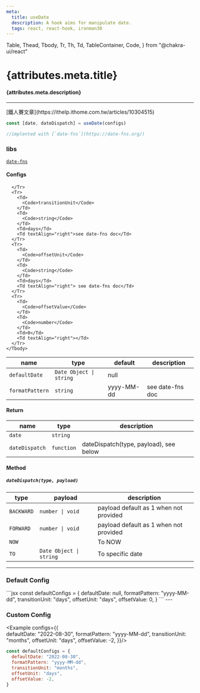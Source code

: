```yaml
---
meta:
  title: useDate
  description: A hook aims for manipulate date.
  tags: react, react-hook, ironman30
---
```


  Table,
  Thead,
  Tbody,
  Tr,
  Th,
  Td,
  TableContainer,
  Code,
} from "@chakra-ui/react"

<PostTags tags={attributes.meta.tags} />

# {attributes.meta.title}

#### {attributes.meta.description}

---

<LinkTag />
[鐵人賽文章](https://ithelp.ithome.com.tw/articles/10304515)

```jsx
const [date, dateDispatch] = useDate(configs)

//implented with [`date-fns`](https://date-fns.org/)
```

### libs

[`date-fns`](https://date-fns.org/)

#### Configs

<TableContainer bgColor="#00000010" borderRadius="4px">
  <Table sx={{ "& *": { borderBottomColor: "#00000010!important" } }}>
    <Thead>
      <Tr>
        <Th>name</Th>
        <Th>type</Th>
        <Th>default</Th>
        <Th textAlign="right">description</Th>
      </Tr>
    </Thead>
    <Tbody>
      <Tr>
        <Td>
          <Code>defaultDate</Code>
        </Td>
        <Td>
          <Code>Date Object | string</Code>
        </Td>
        <Td>null</Td>
        <Td textAlign="right"></Td>
      </Tr>
      <Tr>
        <Td>
          <Code>formatPattern</Code>
        </Td>
        <Td>
          <Code>string</Code>
        </Td>
        <Td>yyyy-MM-dd</Td>
        <Td textAlign="right">see date-fns doc</Td>

      </Tr>
      <Tr>
        <Td>
          <Code>transitionUnit</Code>
        </Td>
        <Td>
          <Code>string</Code>
        </Td>
        <Td>days</Td>
        <Td textAlign="right">see date-fns doc</Td>
      </Tr>
      <Tr>
        <Td>
          <Code>offsetUnit</Code>
        </Td>
        <Td>
          <Code>string</Code>
        </Td>
        <Td>days</Td>
        <Td textAlign="right"> see date-fns doc</Td>
      </Tr>
      <Tr>
        <Td>
          <Code>offsetValue</Code>
        </Td>
        <Td>
          <Code>number</Code>
        </Td>
        <Td>0</Td>
        <Td textAlign="right"></Td>
      </Tr>
    </Tbody>

  </Table>
</TableContainer>

#### Return

<TableContainer bgColor="#00000010" borderRadius="4px">
  <Table sx={{ "& *": { borderBottomColor: "#00000010!important" } }}>
    <Thead>
      <Tr>
        <Th>name</Th>
        <Th>type</Th>
        <Th textAlign="right">description</Th>
      </Tr>
    </Thead>
    <Tbody>
      <Tr>
        <Td>
          <Code>date</Code>
        </Td>
        <Td>
          <Code>string</Code>
        </Td>
        <Td textAlign="right"></Td>
      </Tr>
      <Tr>
        <Td>
          <Code>dateDispatch</Code>
        </Td>
        <Td>
          <Code>function</Code>
        </Td>
        <Td textAlign="right"> dateDispatch(type, payload), see below</Td>
      </Tr>
    </Tbody>
  </Table>
</TableContainer>

#### Method

##### `dateDispatch(type, payload)`

<TableContainer bgColor="#00000010" borderRadius="4px">
  <Table sx={{ "& *": { borderBottomColor: "#00000010!important" } }}>
    <Thead>
      <Tr>
        <Th>type</Th>
        <Th>payload</Th>
        <Th textAlign="right">description</Th>
      </Tr>
    </Thead>
    <Tbody>
      <Tr>
        <Td>
          <Code>BACKWARD</Code>
        </Td>
        <Td>
          <Code>number | void</Code>
        </Td>
        <Td textAlign="right" whiteSpace="pre-wrap">
          payload default as 1 when not provided
        </Td>
      </Tr>
      <Tr>
        <Td>
          <Code>FORWARD</Code>
        </Td>
        <Td>
          <Code>number | void</Code>
        </Td>
        <Td textAlign="right" whiteSpace="pre-wrap">
          payload default as 1 when not provided
        </Td>
      </Tr>
      <Tr>
        <Td>
          <Code>NOW</Code>
        </Td>
        <Td>
          <Code></Code>
        </Td>
        <Td textAlign="right" whiteSpace="pre-wrap">
          To NOW
        </Td>
      </Tr>
      <Tr>
        <Td>
          <Code>TO</Code>
        </Td>
        <Td>
          <Code>Date Object | string</Code>
        </Td>
        <Td textAlign="right" whiteSpace="pre-wrap">
          To specific date
        </Td>
      </Tr>
    </Tbody>
  </Table>
</TableContainer>

---

### Default Config

<Example />
```jsx
const defaultConfigs = {
  defaultDate: null,
  formatPattern: "yyyy-MM-dd",
  transitionUnit: "days",
  offsetUnit: "days",
  offsetValue: 0,
}
```
---

### Custom Config

<Example configs={{  
  defaultDate: "2022-08-30",
  formatPattern: "yyyy-MM-dd",
  transitionUnit: "months",
  offsetUnit: "days",
  offsetValue: -2,
}}/>
```jsx
const defaultConfigs = {
  defaultDate: "2022-08-30",
  formatPattern: "yyyy-MM-dd",
  transitionUnit: "months",
  offsetUnit: "days",
  offsetValue: -2,
}
```
